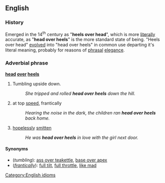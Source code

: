 ==English==
=== History ===
Emerged in the 14<sup>th</sup> century as "'''heels over head'''", which is more [[literal]]ly accurate, as "'''head over heels'''" is the more standard state of being.  "Heels over head" [[evolve]]d into "head over heels" in common use departing it's literal meaning, probably for reasons of [[phrasal]] [[elegance]].

===Adverbial phrase===
'''[[head]] [[over]] [[heels]]'''

# Tumbling upside down.
#: ''She tripped and rolled '''head over heels''' down the hill.''
# at top [[speed]], frantically
#: ''Hearing the noise in the dark, the children ran '''head over heels''' back home.''
#[[hopeless]]ly [[smitten]]
#: ''He was '''head over heels''' in love with the girl next door.''

====Synonyms====
*(''tumbling''): [[ass over teakettle]], [[base over apex]]
*(''[[frantically]]''): [[full tilt]], [[full throttle]], [[like mad]]

[[Category:English idioms]]